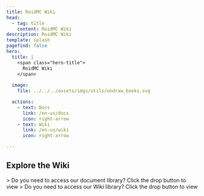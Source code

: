 ```yaml
---
title: RoidMC Wiki
head:
  - tag: title
    content: RoidMC Wiki
description: RoidMC Wiki
template: splash
pagefind: false
hero:
  title: |
    <span class="hero-title">
      RoidMC Wiki
    </span>
    
  image:
    file: ../../../assets/imgs/utils/undraw_books.svg

  actions:
    - text: Docs
      link: /en-us/docs
      icon: right-arrow
    - text: Wiki
      link: /en-us/wiki
      icon: right-arrow

---
```



<div class="wave"></div>

## Explore the Wiki

<CardGrid>
	<Card title="RoidMC Docs" icon="list-format">
		> Do you need to access our document library? Click the drop button to view
    <LinkCard title="Explore Docs" href="/en-us/docs" />
	</Card>
	<Card title="RoidMC Wiki" icon="list-format">
		> Do you need to access our Wiki library? Click the drop button to view
    <LinkCard title="Explore Wiki" href="/en-us/wiki" />
	</Card>
</CardGrid>
